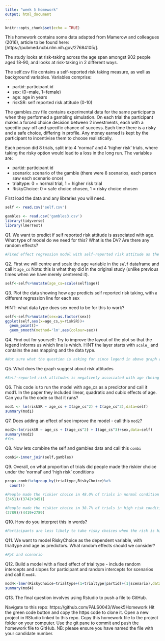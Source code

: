 ```yaml
---
title: "week 5 homework"
output: html_document
---
```


```r
knitr::opts_chunk$set(echo = TRUE)
```

This homework contains some data adapted from Mamerow and colleagues (2016), article to be found here:[https://pubmed.ncbi.nlm.nih.gov/27684105/]. 

The study looks at risk-taking across the age span amongst 902 people aged 18-90, and looks at risk-taking in 2 different ways.

The self.csv file contains a self-reported risk taking measure, as well as background variables. Variables comprise:

* partid: participant id
* sex: (0=male, 1=female)
* age: age in years
* riskSR: self reported risk attitude  (0-10)

The gambles.csv file contains experimental data for the same participants when they performed a gambling simulation. On each trial the participant makes a forced choice decision between 2 investments, each with a specific pay-off and specific chance of success. Each time there is a risky and a safe choice, differing in profile. Any money earned is kept by the participant to incentivise them to choose realistically.

Each person did 8 trials, split into 4 'normal' and 4 'higher risk' trials, where taking the risky option would lead to a loss in the long run. The variables are:

* partid: participant id
* scenario: scenario of the gamble (there were 8 scenarios, each person saw each scenario once)
* trialtype: 0 = normal trial, 1 = higher risk trial
* RiskyChoice: 0 = safe choice chosen, 1 = risky choice chosen

First load the data and any libraries you will need.
```r
self <- read.csv('self.csv') 

gambles <- read.csv('gambles3.csv') 
library(tidyverse)
library(lmerTest)

```


Q1. We want to predict if self reported risk attitude is associated with age. What type of model do we need for this? What is the DV? Are there any random effects?
```r
#Fixed effect regression model with self-reported risk attitude as the DV, no random effects 
```

Q2. First we will centre and scale the age variable in the `self` dataframe and call it `age_cs` Note: this is what they did in the original study (unlike previous times when we have merely centrered it).
```r
self<-self%>%mutate(age_cs=scale(self$age))
```


Q3. Plot the data showing how age predicts self reported risk taking, with a different regression line for each sex

HINT: what data type does sex need to be for this to work?
```r
self<-self%>%mutate(sex=as.factor(sex))
ggplot(self,aes(x=age_cs,y=riskSR))+
  geom_point()+
  geom_smooth(method='lm',aes(colour=sex))
```

Q4. Find out for yourself: Try to improve the layout of the plot so that the legend informs us which line is which. HINT the layer starts with `scale_` and contains the aes mapping and the data type.

```r
#Not sure what the question is asking for since legend in above graph already indicates which regression line refers to which sex? 
```

Q5. What does the graph suggest about risk attitudes
```r
#Self-reported risk attitudes is negatively associated with age (being female and increasing age associated with lower risk attitudes)
```


Q6. This code is to run the model with age_cs as a predictor and call it mod1. In the paper they included linear, quadratic and cubic effects of age.
Can you fix the code so that it runs?
```r
mod1 <- lm(riskSR ~ age_cs + I(age_cs^2) + I(age_cs^3),data=self)
summary(mod1)
```

Q7. Does adding an effect of sex improve the model - call this `mod2`? 
```r
mod2<-lm(riskSR ~ age_cs + I(age_cs^2) + I(age_cs^3)+sex,data=self)
summary(mod2)
#Yes
```


Q8. Now lets combine the self and gambles data and call this `combi`
```r
combi<-inner_join(self,gambles)
```

Q9. Overall, on what proportion of trials did people made the riskier choice under the 'normal' and 'high risk' conditions
```r
prop<-combi%>%group_by(trialtype,RiskyChoice)%>%
  count()

#People made the riskier choice in 48.0% of trials in normal condition
(3451)/(3742+3451)

#People made the riskier choice in 38.7% of trials in high risk condition
(2789)/(4419+2789)


```

Q10. How do you interpret this in words?
```r
#Participants are less likely to take risky choices when the risk is high 
```

Q11. We want to model RiskyChoice as the dependent variable, with trialtype and age as predictors. What random effects should we consider?
```r
#Ppt and scenario
```


Q12. Build a model with a fixed effect of trial type - include random intercepts and slopes for participant and random intercepts for scenarios and call it `mod4`. 

```r
mod4<-lmer(RiskyChoice~trialtype+(1+trialtype|partid)+(1|scenario),data=gambles,control=lmerControl(optimizer="bobyqa"))
summary(mod4)
```

Q13. The final question involves using Rstudio to push a file to GitHub.

Navigate to this repo: https://github.com/PALS0043/Week5Homework
Hit the green code button and copy the https code to clone it.
Open a new project in RStudio linked to this repo.
Copy this homework file to the project folder on your computer.
Use the git pane to commit and push the homework file to GitHub.
NB: please ensure you have named the file with your candidate number.

